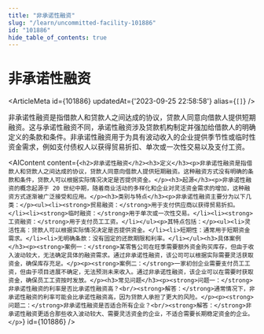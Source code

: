 ```yaml
---
title: "非承诺性融资"
slug: "/learn/uncommitted-facility-101886"
id: "101886"
hide_table_of_contents: true
---
```



# 非承诺性融资

<ArticleMeta id={101886} updatedAt={'2023-09-25 22:58:58'} alias={`[]`} />
<div className='border-solid border-b border-t-0 my-4 border-[var(--ifm-color-gray-300)]' />

非承诺性融资是指借款人和贷款人之间达成的协议，贷款人同意向借款人提供短期融资。这与承诺性融资不同，承诺性融资涉及贷款机构制定并强加给借款人的明确定义的条款和条件。非承诺性融资用于为具有波动收入的企业提供季节性或临时性资金需求，例如支付债权人以获得贸易折扣、单次或一次性交易以及支付工资。

<AIContent content={`<h2>非承诺性融资</h2><h3>定义</h3><p>非承诺性融资是指借款人和贷款人之间达成的协议，贷款人同意向借款人提供短期融资。这种融资方式没有明确的条款和条件，贷款人可以根据实际情况决定是否提供资金。</p><h3>起源</h3><p>非承诺性融资的概念起源于 20 世纪中期，随着商业活动的多样化和企业对灵活资金需求的增加，这种融资方式逐渐被广泛接受和应用。</p><h3>类别与特点</h3><p>非承诺性融资主要分为以下几类：</p><ul><li><strong>贸易融资：</strong>用于支付供应商以获得贸易折扣。</li><li><strong>临时融资：</strong>用于单次或一次性交易。</li><li><strong>工资融资：</strong>用于支付员工工资。</li></ul><p>其特点包括：</p><ul><li>灵活性高：贷款人可以根据实际情况决定是否提供资金。</li><li>短期性：通常用于短期资金需求。</li><li>无明确条款：没有固定的还款期限和利率。</li></ul><h3>具体案例</h3><p><strong>案例一：</strong>某零售公司在旺季需要额外资金购买库存，但由于收入波动较大，无法确定具体的融资需求。通过非承诺性融资，该公司可以根据实际需要灵活获取资金，确保库存充足。</p><p><strong>案例二：</strong>一家初创企业需要支付员工工资，但由于项目进展不确定，无法预测未来收入。通过非承诺性融资，该企业可以在需要时获取资金，确保员工工资按时发放。</p><h3>常见问题</h3><p><strong>问题一：</strong>非承诺性融资的利率是否比承诺性融资高？<br/><strong>解答：</strong>通常情况下，非承诺性融资的利率可能会比承诺性融资高，因为贷款人承担了更大的风险。</p><p><strong>问题二：</strong>非承诺性融资是否适合所有企业？<br/><strong>解答：</strong>非承诺性融资更适合那些收入波动较大、需要灵活资金的企业，不适合需要长期稳定资金的企业。</p>`} id={101886} />
